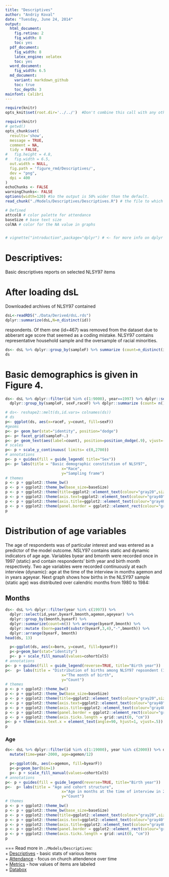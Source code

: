 ```yaml
---
title: "Descriptives"
author: "Andriy Koval"
date: "Tuesday, June 24, 2014"
output:
  html_document:
    fig.retina: 2
    fig_width: 8
    toc: yes
  pdf_document:
    fig_width: 8
    latex_engine: xelatex
    toc: yes
  word_document:
    fig_width: 6.5
  md_document:
    variant: markdown_github
    toc: true
    toc_depth: 3
mainfont: Calibri
---
```



<!--  Set the working directory to the repository's base directory; this assumes the report is nested inside of only one directory.-->
```r
require(knitr)
opts_knit$set(root.dir='../../')  #Don't combine this call with any other chunk -especially one that uses file paths.

```

```r
require(knitr)
# getwd()
opts_chunk$set(
  results='show', 
  message = TRUE,
  comment = NA, 
  tidy = FALSE,
#   fig.height = 4.8, 
#   fig.width = 6.5, 
  out.width = NULL,
  fig.path = 'figure_rmd/Descriptives/',     
  dev = "png",
  dpi = 400
)
echoChunks <- FALSE
warningChunks<- FALSE
options(width=120) #So the output is 50% wider than the default.
read_chunk("./Models/Descriptives/Descriptives.R") # the file to which knitr calls for the chunks
```

```r
# Defined
attcol8 # color palette for attendance
baseSize # base text size
colNA # color for the NA value in graphs

```

```r
```

```r
# vignette("introduction",package="dplyr") # <- for more info on dplyr
```

Descriptives:
===  
Basic descriptives reports on selected NLSY97 items

# After loading dsL  
Downloaded archives of NLSY97 contained 
```r
dsL<-readRDS("./Data/Derived/dsL.rds")
dplyr::summarize(dsL,N=n_distinct(id))
```
respondents. Of them one (id=467) was removed from the dataset due to abberant age score that seemed as a coding mistake. NLSY97 contains representative household sample and the oversample of racial minorities. 

```r
ds<- dsL %>% dplyr::group_by(sampleF) %>% summarize (count=n_distinct(id))
ds
```

# Basic demographics is given in Figure 4.# 
```r
ds<- dsL %>% dplyr::filter(id %in% c(1:9000), year==1997) %>% dplyr::select(id,sampleF,sexF, raceF) %>%
  dplyr::group_by(sampleF, sexF,raceF) %>% dplyr::summarize (count= n()) 

# ds<- reshape2::melt(ds,id.vars= colnames(ds))
# ds
p<- ggplot(ds, aes(x=raceF, y=count, fill=sexF))
#geoms
p<- p+ geom_bar(stat="identity", position="dodge")
p<- p+ facet_grid(sampleF~.)
p<- p+ geom_text(aes(label=count), position=position_dodge(.9), vjust=-.2, size=3.5)
# scales
p<- p + scale_y_continuous( limits= c(0,2700))
# annotations
p<- p + guides(fill = guide_legend( title="Sex")) 
p<- p+ labs(title = "Basic demographic constitution of NLSY97",
                         x="Race",
                         y="Sampling frame")
# themes
p <- p + ggplot2::theme_bw()
p <- p + ggplot2::theme_bw(base_size=baseSize)
p <- p + ggplot2::theme(title=ggplot2::element_text(colour="gray20",size = 12)) 
p <- p + ggplot2::theme(axis.text=ggplot2::element_text(colour="gray40"))
p <- p + ggplot2::theme(axis.title=ggplot2::element_text(colour="gray40"))
p <- p + ggplot2::theme(panel.border = ggplot2::element_rect(colour="gray80"))
p 


```

# Distribution of age variables
The age of respondents was of particular interest and was entered as a predictor of the model outcome. NSLY97 contains static and dynamic indicators of age age. Variables  byear and bmonth were recorded once in 1997 (static) and contain respondents’ birth year and birth month respectively. Two age variables were recorded continuously at each interview (dynamic): age at the time of the interview in months agemon and in years ageyear.   Next graph shows how births in the NLSY97 sample (static age) was distributed over calendric months from 1980 to 1984:

## Months
```r
ds<- dsL %>% dplyr::filter(year %in% c(1997)) %>% 
  dplyr::select(id,year,byearF,bmonth,agemon,ageyear) %>%
  dplyr::group_by(bmonth,byearF) %>%
  dplyr::summarize(count=n()) %>% arrange(byearF,bmonth) %>%
  dplyr::mutate (born=paste0(substr(byearF,3,4),"-",bmonth)) %>%
  dplyr::arrange(byearF, bmonth)
head(ds, 13)

  p<-ggplot(ds, aes(x=born, y=count, fill=byearF))
  p<-p+geom_bar(stat="identity")
  p<- p + scale_fill_manual(values=cohortCol5)
# annotations
p<- p + guides(fill = guide_legend(reverse=TRUE, title="Birth year")) 
p<-  p+ labs(title = "Distribution of births among NLSY97 repsondent (1997)",
                         x="The month of birth",
                         y="Count")
# themes
p <- p + ggplot2::theme_bw()
p <- p + ggplot2::theme_bw(base_size=baseSize)
p <- p + ggplot2::theme(title=ggplot2::element_text(colour="gray20",size = 12)) 
p <- p + ggplot2::theme(axis.text=ggplot2::element_text(colour="gray40", size=8))
p <- p + ggplot2::theme(axis.title=ggplot2::element_text(colour="gray40"))
p <- p + ggplot2::theme(panel.border = ggplot2::element_rect(colour="gray80"))
p <- p + ggplot2::theme(axis.ticks.length = grid::unit(0, "cm"))
p<- p + theme(axis.text.x = element_text(angle=90, hjust=1, vjust=.5))
p
```


### Age
```r
ds<- dsL %>% dplyr::filter(id %in% c(1:19000), year %in% c(2000)) %>% dplyr::select(id,year,byearF,attend,agemon,ageyear) %>%
  mutate(time=year-2000, age=agemon/12)

  p<-ggplot(ds, aes(x=agemon, fill=byearF))
  p<-p+geom_bar(bin=1)
  p<- p + scale_fill_manual(values=cohortCol5)
# annotations
p<- p + guides(fill = guide_legend(reverse=TRUE, title="Birth year")) 
p<-  p+ labs(title = "Age and cohort structure",
                         x="Age in months at the time of interview in 2000",
                         y="Count")
# themes
p <- p + ggplot2::theme_bw()
p <- p + ggplot2::theme_bw(base_size=baseSize)
p <- p + ggplot2::theme(title=ggplot2::element_text(colour="gray20",size = 12)) 
p <- p + ggplot2::theme(axis.text=ggplot2::element_text(colour="gray40"))
p <- p + ggplot2::theme(axis.title=ggplot2::element_text(colour="gray40"))
p <- p + ggplot2::theme(panel.border = ggplot2::element_rect(colour="gray80"))
p <- p + ggplot2::theme(axis.ticks.length = grid::unit(0, "cm"))
p
```

===
Read more in <code>./Models/Descriptives</code>:   
+ [Descriptives](./Descriptives.md) - basic stats of various items   
+ [Attendance](./Attendance.md) - focus on church attendence over time   
+ [Metrics](./Metrics.md) - how values of items are labeled   
+ [Databox](./Databox.md)   
